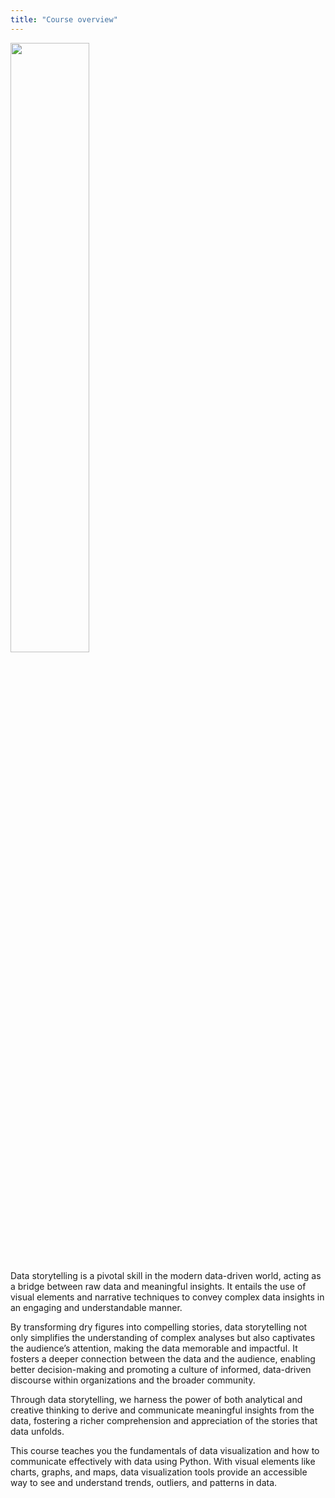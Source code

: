 ```yaml
---
title: "Course overview"
---
```


![](/images/logo.png){width="50%"}

Data storytelling is a pivotal skill in the modern data-driven world, acting as a bridge between raw data and meaningful insights. It entails the use of visual elements and narrative techniques to convey complex data insights in an engaging and understandable manner. 

By transforming dry figures into compelling stories, data storytelling not only simplifies the understanding of complex analyses but also captivates the audience's attention, making the data memorable and impactful. It fosters a deeper connection between the data and the audience, enabling better decision-making and promoting a culture of informed, data-driven discourse within organizations and the broader community. 

Through data storytelling, we harness the power of both analytical and creative thinking to derive and communicate meaningful insights from the data, fostering a richer comprehension and appreciation of the stories that data unfolds.

This course teaches you the fundamentals of data visualization and how to communicate effectively with data using Python. With visual elements like charts, graphs, and maps, data visualization tools provide an accessible way to see and understand trends, outliers, and patterns in data.
